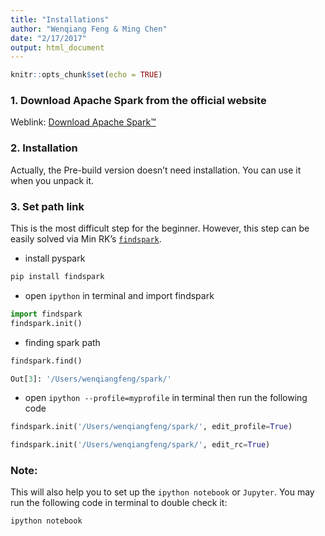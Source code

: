```yaml
---
title: "Installations"
author: "Wenqiang Feng & Ming Chen"
date: "2/17/2017"
output: html_document
---
```


```r
knitr::opts_chunk$set(echo = TRUE)
```
### 1. Download Apache Spark from the official website 
 Weblink: [Download Apache Spark™](http://spark.apache.org/downloads.html)

### 2. Installation 

Actually, the Pre-build version doesn't need installation. You can
use it when you unpack it. 

### 3. Set path link

This is the most difficult step for the beginner. However, this step can be easily solved via  Min RK's [`findspark`](https://github.com/minrk/findspark).

- install pyspark
```python
pip install findspark
```
- open `ipython` in terminal and import findspark
```python
import findspark
findspark.init()
```
- finding spark path
```python
findspark.find()
```
```python
Out[3]: '/Users/wenqiangfeng/spark/'
```
- open `ipython --profile=myprofile` in terminal then run the following code
```python
findspark.init('/Users/wenqiangfeng/spark/', edit_profile=True)
```
```python
findspark.init('/Users/wenqiangfeng/spark/', edit_rc=True)
```

### Note: 

This will also help you to set up the `ipython notebook` or `Jupyter`. You may run the following code in terminal to double check it:
```python
ipython notebook
```